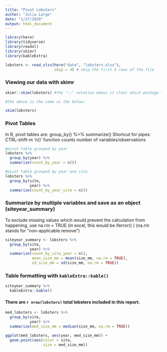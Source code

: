 ```yaml
---
title: "Pivot Lobsters"
author: "Julia Large"
date: "1/27/2020"
output: html_document
---
```


```r

library(here)
library(tidyverse)
library(readxl)
library(skimr)
library(kableExtra)

lobsters <- read_xlsx(here("data", "lobsters.xlsx"),
                      skip = 4) # skip the first 4 rows of the file

```

### Viewing our data with skimr

```r

skimr::skim(lobsters) #the "::" notation makes it clear which package the function is being pulled from, which is useful when you're using a function which you don't commonly use

#the above is the same as the below:

skim(lobsters)

```


### Pivot Tables
In R, pivot tables are: group_by() %>% summarize()
Shortcut for pipes: CTRL-shift-m
'n()' function counts number of variables/observations

```r

#pivot table grouped by year
lobsters %>% 
  group_by(year) %>% 
  summarize(count_by_year = n())

#pivot table grouped by year and site
lobsters %>% 
  group_by(site,
           year) %>% 
  summarize(count_by_year_site = n())

```

### Summarize by multiple variables and save as an object (siteyear_summary)

To exclude missing values which would prevent the calculation from happening, use na.rm = TRUE 
(in excel, this would be iferror() )
(na.rm stands for "non-applicable.remove")

```r

siteyear_summary <- lobsters %>% 
  group_by(site,
           year) %>% 
  summarize(count_by_site_year = n(),
            mean_size_mm = mean(size_mm, na.rm = TRUE),
            sd_size_mm = sd(size_mm, na.rm = TRUE))

```

### Table formatting with `kableExtra::kable()`

```r

siteyear_summary %>% 
  kableExtra::kable()

```

#### There are `r nrow(lobsters)` total lobsters included in this report.

```r

med_lobsters <- lobsters %>% 
  group_by(site,
           year) %>% 
  summarize(med_size_mm = median(size_mm, na.rm = TRUE))

ggplot(med_lobsters, aes(year, med_size_mm)) + 
  geom_point(aes(color = site,
                 size = med_size_mm))

```







